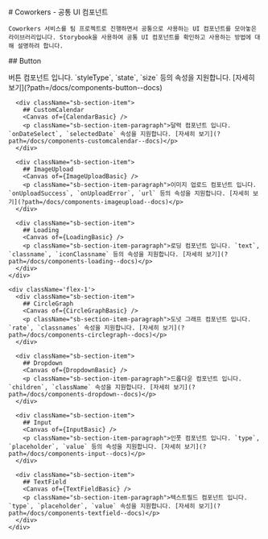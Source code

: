 

<Meta title="Coworkers - 공통 UI 컴포넌트" />

<div className="sb-container">
  <div className="sb-section-title">
    # Coworkers - 공통 UI 컴포넌트

    Coworkers 서비스를 팀 프로젝트로 진행하면서 공통으로 사용하는 UI 컴포넌트를 모아놓은 라이브러리입니다. Storybook을 사용하여 공통 UI 컴포넌트를 확인하고 사용하는 방법에 대해 설명하려 합니다.

  </div>

  <div className="sb-section">
    <div className='flex-1'>
      <div className="sb-section-item">
        ## Button
        <Canvas of={ButtonBasic} />
        <p className="sb-section-item-paragraph">버튼 컴포넌트 입니다. `styleType`, `state`, `size` 등의 속성을 지원합니다. [자세히 보기](?path=/docs/components-button--docs)</p>
      </div>

      <div className="sb-section-item">
        ## CustomCalendar
        <Canvas of={CalendarBasic} />
        <p className="sb-section-item-paragraph">달력 컴포넌트 입니다. `onDateSelect`, `selectedDate` 속성을 지원합니다. [자세히 보기](?path=/docs/components-customcalendar--docs)</p>
      </div>

      <div className="sb-section-item">
        ## ImageUpload
        <Canvas of={ImageUploadBasic} />
        <p className="sb-section-item-paragraph">이미지 업로드 컴포넌트 입니다. `onUploadSuccess`, `onUploadError`, `url` 등의 속성을 지원합니다. [자세히 보기](?path=/docs/components-imageupload--docs)</p>
      </div>

      <div className="sb-section-item">
        ## Loading
        <Canvas of={LoadingBasic} />
        <p className="sb-section-item-paragraph">로딩 컴포넌트 입니다. `text`, `classname`, `iconClassname` 등의 속성을 지원합니다. [자세히 보기](?path=/docs/components-loading--docs)</p>
      </div>
    </div>

    <div className='flex-1'>
      <div className="sb-section-item">
        ## CircleGraph
        <Canvas of={CircleGraphBasic} />
        <p className="sb-section-item-paragraph">도넛 그래프 컴포넌트 입니다. `rate`, `classnames` 속성을 지원합니다. [자세히 보기](?path=/docs/components-circlegraph--docs)</p>
      </div>

      <div className="sb-section-item">
        ## Dropdown
        <Canvas of={DropdownBasic} />
        <p className="sb-section-item-paragraph">드롭다운 컴포넌트 입니다. `children`, `className` 속성을 지원합니다. [자세히 보기](?path=/docs/components-dropdown--docs)</p>
      </div>

      <div className="sb-section-item">
        ## Input
        <Canvas of={InputBasic} />
        <p className="sb-section-item-paragraph">인풋 컴포넌트 입니다. `type`, `placeholder`, `value` 등의 속성을 지원합니다. [자세히 보기](?path=/docs/components-input--docs)</p>
      </div>

      <div className="sb-section-item">
        ## TextField
        <Canvas of={TextFieldBasic} />
        <p className="sb-section-item-paragraph">텍스트필드 컴포넌트 입니다. `type`, `placeholder`, `value` 속성을 지원합니다. [자세히 보기](?path=/docs/components-textfield--docs)</p>
      </div>
    </div>

  </div>
</div>

<style>
  {`
  .sb-container {
    margin-bottom: 48px;
  }

  .sb-section {
    width: 100%;
    display: flex;
    flex-direction: row;
    gap: 20px;
  }
  .sb-section a {
    display: inline-block;
  }
  .sb-section a:hover {
    text-decoration: underline;
  }

  .sb-section-title {
    margin-bottom: 32px;
  }

  .sb-section a:not(h1 a, h2 a, h3 a) {
    font-size: 14px;
  }

  .sb-section-item, .sb-grid-item {
    flex: 1;
    display: flex;
    flex-direction: column;
  }

  .sb-section-item-paragraph {
    margin: 0;
    margin-bottom: 20px;
    padding-bottom: 10px;
  }

  @media screen and (max-width: 600px) {
    .sb-section {
      flex-direction: column;
    }
  }
  `}
</style>
